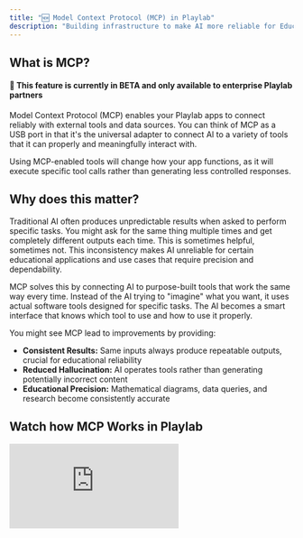 ```yaml
---
title: "🆕 Model Context Protocol (MCP) in Playlab"
description: "Building infrastructure to make AI more reliable for Education."
---
```


## <Icon icon="bell-on" size="24" className="inline-block align-text-bottom" /> What is MCP?
#### 🧪 This feature is currently in BETA and only available to enterprise Playlab partners
Model Context Protocol (MCP) enables your Playlab apps to connect reliably with external tools and data sources. You can think of MCP as a USB port in that it's the universal adapter to connect AI to a variety of tools that it can properly and meaningfully interact with.

<Warning>
  Using MCP-enabled tools will change how your app functions, as it will execute specific tool calls rather than generating less controlled responses.
</Warning>

## <Icon icon="lightbulb" size="24" className="inline-block align-text-bottom" /> Why does this matter?

Traditional AI often produces unpredictable results when asked to perform specific tasks. You might ask for the same thing multiple times and get completely different outputs each time. This is sometimes helpful, sometimes not. This inconsistency makes AI unreliable for certain educational applications and use cases that require precision and dependability. 

MCP solves this by connecting AI to purpose-built tools that work the same way every time. Instead of the AI trying to "imagine" what you want, it uses actual software tools designed for specific tasks. The AI becomes a smart interface that knows which tool to use and how to use it properly.

You might see MCP lead to improvements by providing:

* **Consistent Results:** Same inputs always produce repeatable outputs, crucial for educational reliability
* **Reduced Hallucination:** AI operates tools rather than generating potentially incorrect content  
* **Educational Precision:** Mathematical diagrams, data queries, and research become consistently accurate

## <Icon icon="video" size="24" className="inline-block align-text-bottom" /> Watch how MCP Works in Playlab

<Frame>
  <iframe 
    src="https://www.loom.com/embed/8fbfb3127a18448181d5eff6465ec809?sid=9d96870e-1eb3-4f8d-b95c-382986fcf74d"
    frameBorder="0" 
    webkitAllowFullScreen 
    mozAllowFullScreen 
    allowFullScreen 
    style={{width: "100%", height: "400px"}}
  />
</Frame>

## <Icon icon="stairs" size="24" className="inline-block align-text-bottom" /> How to Use MCP Tools in Your Playlab App
<Frame><img src="/images/mcptools.gif" /></Frame>
<Steps>
  <Step title="Access the Tools Panel">
    In the Playlab builder, click on the **Tools** icon to view available MCP tools.
  </Step>
  <Step title="Select Your Tools">
    Choose which MCP tools you want to enable for your specific educational app. You can select as many or as few as you'd like.
  </Step>
  <Step title="Adjust your Playlab Instructions">
    Modify your prompt instructions to instruct your Playlab app to leverage the tools and how you want users to interact with the MCP tool(s) you turned on.
  </Step>
  <Step title="Test Tool Integration">
    Test out how the tool functions and modify your prompt or starter inputs to adjust to ensure the tools have the necessary information you need for it to function properly.
    <Tip> To see a tool's full capabilities, you can ask the tool to continue or ask it what else it can do. </Tip>
  </Step>
  <Step title="Iterate on App">
    Review how tools are being called and adjust your app instructions if needed for optimal performance.
  </Step>
</Steps>

## <Icon icon="timer" size="24" className="inline-block align-text-bottom" /> What can you do in Playlab right now with MCP?

When Playlab users are building AI apps in Playlab, they can select tools in the Playlab builder by clicking on the Tools icon. This will show the available tools they have at their disposal.

<Frame><img src="/images/mcppanel.png" /></Frame>

When building AI apps in Playlab, users can select tools by clicking on the **Tools** icon in the builder. Here's what you can do right now in Playlab today:

<CardGroup cols={2}>
  <Card title="Chart Generator Tool" icon="chart-bar">
    Generate charts to visualize data. Supports bar, line, pie, doughnut, radar, and polar area charts
  </Card>
  <Card title="Number Line Generator Tool" icon="ruler-horizontal">
    Generate a number line with specified range and marked numbers
  </Card>
  <Card title="Right Triangle Diagram Tool" icon="triangle">
    Generate right triangles with specified sides and angles
  </Card>
  <Card title="Cylinder Diagram Tool" icon="circle">
    Create simple 3D cylinder diagrams
  </Card>
  <Card title="Scatter Plot Tool" icon="chart-scatter">
    Generate scatter plots to visualize relationships between data points
  </Card>
  <Card title="Plot Coordinate Points Tool" icon="crosshairs">
    Create coordinate plane visualizations with plotted points and grid lines
  </Card>
</CardGroup>

<Info>
  More educational MCP tools are being developed and will be added regularly based on community needs and feedback.
</Info>

## <Icon icon="circle-question" size="24" className="inline-block align-text-bottom" /> FAQ

<Accordion title="How is MCP different from regular AI responses?">
  MCP tools execute deterministic functions with specific parameters, while regular AI generates variable text responses. This makes MCP much more reliable for tasks requiring consistency, like mathematical diagrams or data visualization.
</Accordion>

<Accordion title="Can I see what parameters the AI used with each tool?">
  Yes, MCP provides complete transparency. You can see exactly which tools were called, what parameters were used, and how results were generated - crucial for educational accountability.
</Accordion>

<Accordion title="What happens if the AI chooses wrong parameters?">
  While the tool execution is deterministic, AI can still make mistakes in parameter selection. However, the transparency allows you to see exactly what went wrong and refine your app instructions accordingly.
</Accordion>

<Accordion title="Will more educational tools be added?">
  Yes, additional MCP tools will be added based on community needs and use cases. The infrastructure is built to easily incorporate new tools for various educational contexts.
</Accordion>

<Accordion title="Do MCP tools work for all subjects?">
  Currently, tools focus on math and data visualization, but the infrastructure supports tools for any subject. Future tools could include language learning, science simulations, history timelines, and more.
</Accordion>

<Accordion title="Can I use multiple MCP tools in a single app?">
  Absolutely! You can enable multiple tools in one app. The AI will intelligently select the appropriate tool based on the user's request and your app's instructions. This allows for more comprehensive educational experiences.
</Accordion>

<Accordion title="How do MCP tools handle student data and privacy?">
  MCP tools process data locally within your Playlab app environment and follow the same privacy standards as regular Playlab apps. Tool executions are transparent, allowing you to see exactly what data is being processed and how.
</Accordion>

<Accordion title="What if a tool doesn't work as expected in my app?">
  If a tool isn't performing as expected, first check your app instructions to ensure they're clear about when and how to use the tool. You can also test with different input formats or contact support for help optimizing your app's tool integration.
</Accordion>

## <Icon icon="book" size="24" className="inline-block align-text-bottom" /> Want to learn more?
<Card title="Read our blog about MCP and Playlab" icon="book-open-reader" href="https://learn.playlab.ai/blog/mcp">
  Learn more about the technical details and implementation of Model Context Protocol in educational applications.
</Card>

## <Icon icon="bullhorn" size="24" className="inline-block align-text-bottom" /> We Want Your Feedback!
Have ideas for new MCP tools that would transform your educational applications? We'd love to hear what tools would make the biggest impact in your classroom!

Contact us at [support@playlab.ai](mailto:support@playlab.ai)

---
Last updated: 8/8/2025